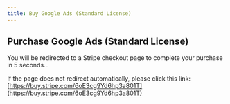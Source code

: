 ```yaml
---
title: Buy Google Ads (Standard License)
---
```



<Head>
  <meta httpEquiv="refresh" content="5; url='https://buy.stripe.com/6oE3cg9Yd6hp3a801T'" />
</Head>

## Purchase Google Ads (Standard License)

You will be redirected to a Stripe checkout page to complete your purchase in 5 seconds…

If the page does not redirect automatically, please click this link: [https://buy.stripe.com/6oE3cg9Yd6hp3a801T](https://buy.stripe.com/6oE3cg9Yd6hp3a801T)
